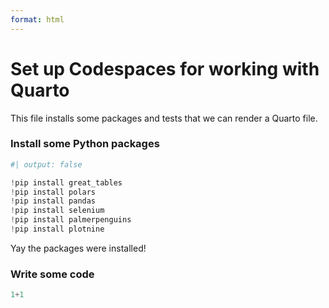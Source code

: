 ```yaml
---
format: html
---
```


# Set up Codespaces for working with Quarto

This file installs some packages and tests that we can render a Quarto file. 


### Install some Python packages

```python
#| output: false

!pip install great_tables
!pip install polars
!pip install pandas
!pip install selenium
!pip install palmerpenguins
!pip install plotnine
```

Yay the packages were installed!

### Write some code

```python
1+1
```
